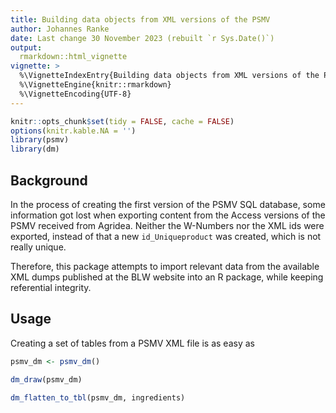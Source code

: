 ```yaml
---
title: Building data objects from XML versions of the PSMV
author: Johannes Ranke
date: Last change 30 November 2023 (rebuilt `r Sys.Date()`)
output:
  rmarkdown::html_vignette
vignette: >
  %\VignetteIndexEntry{Building data objects from XML versions of the PSMV}
  %\VignetteEngine{knitr::rmarkdown}
  %\VignetteEncoding{UTF-8}
---
```


```r
knitr::opts_chunk$set(tidy = FALSE, cache = FALSE)
options(knitr.kable.NA = '')
library(psmv)
library(dm)
```

## Background

 In the process of creating the first version of the PSMV SQL database,
some information got lost when exporting content from the Access
versions of the PSMV received from Agridea. Neither the W-Numbers
nor the XML ids were exported, instead of that a new `id_Uniqueproduct`
was created, which is not really unique.

Therefore, this package attempts to import relevant data from the available XML
dumps published at the BLW website into an R package, while keeping referential
integrity.

## Usage

Creating a set of tables from a PSMV XML file is as easy as

```r
psmv_dm <- psmv_dm()
```

```r
dm_draw(psmv_dm)
```

```r
dm_flatten_to_tbl(psmv_dm, ingredients)
```


